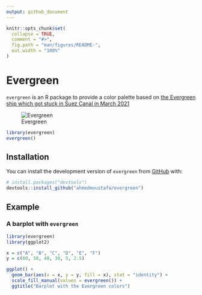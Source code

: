 ```yaml
---
output: github_document
---
```


<!-- README.md is generated from README.Rmd. Please edit that file -->

```r
knitr::opts_chunk$set(
  collapse = TRUE,
  comment = "#>",
  fig.path = "man/figures/README-",
  out.width = "100%"
)
```

# Evergreen

<!-- badges: start -->
<!-- badges: end -->

`evergreen` is an R package to provide a color palette based on [the Evergreen ship which got stuck in Suez Canal in March 2021](https://www.washingtonpost.com/world/2021/03/25/faq-suez-canal-ever-given/)

![Evergreen](img/evergreen.jpeg)


```r
library(evergreen)
evergreen()
```


## Installation

You can install the development version of `evergreen` from [GitHub](https://github.com/) with:

``` r
# install.packages("devtools")
devtools::install_github("ahmedmoustafa/evergreen")
```
## Example

### A barplot with `evergreen`

```r
library(evergreen)
library(ggplot2)

x = c("A", "B", "C", "D", "E", "F")
y = c(60, 50, 40, 30, 5, 2.5)

ggplot() +
  geom_bar(aes(x = x, y = y, fill = x), stat = "identity") +
  scale_fill_manual(values = evergreen()) +
  ggtitle("Barplot with the Evergreen colors")

```
